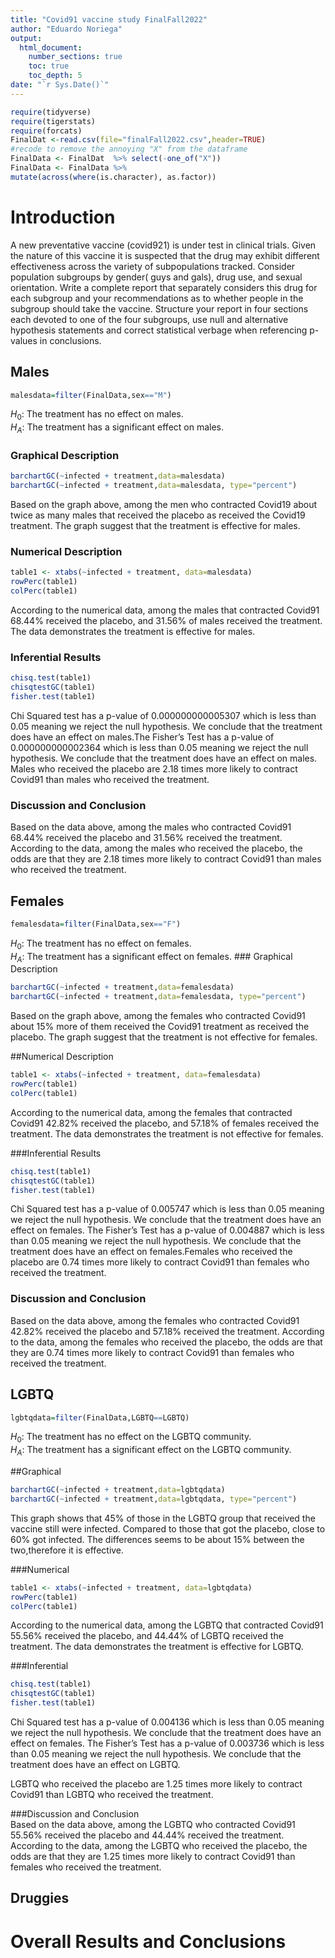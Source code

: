 ```yaml
---
title: "Covid91 vaccine study FinalFall2022"
author: "Eduardo Noriega"
output: 
  html_document:
    number_sections: true
    toc: true
    toc_depth: 5
date: "`r Sys.Date()`" 
---
```


```r
require(tidyverse)
require(tigerstats)
require(forcats)
FinalDat <-read.csv(file="finalFall2022.csv",header=TRUE)
#recode to remove the annoying "X" from the dataframe
FinalData <- FinalDat  %>% select(-one_of("X"))
FinalData <- FinalData %>%
mutate(across(where(is.character), as.factor))
```

# Introduction

A new  preventative vaccine (covid921) is under test in clinical trials. Given the nature of this vaccine it is suspected that the drug may exhibit different effectiveness across the variety of subpopulations tracked. Consider population subgroups by gender( guys and gals), drug use, and sexual orientation. Write a complete report that separately considers this drug for each subgroup and your recommendations as to whether people in the subgroup should take the vaccine. Structure your report in four sections each devoted to one of the four subgroups, use null and alternative hypothesis statements and correct statistical verbage when referencing p-values in conclusions.

## Males
```r
malesdata=filter(FinalData,sex=="M")
```

$H_0$: The treatment has no effect on males.  
$H_A$: The treatment has a significant effect on males.

### Graphical Description
```r
barchartGC(~infected + treatment,data=malesdata)
barchartGC(~infected + treatment,data=malesdata, type="percent")
```


Based on the graph above, among the men who contracted Covid19 about twice as many males that received the placebo as received the Covid19 treatment. The graph suggest that the treatment is effective for males.

### Numerical Description

```r
table1 <- xtabs(~infected + treatment, data=malesdata)
rowPerc(table1)
colPerc(table1)
```
According to the numerical data, among the males that contracted Covid91 68.44% received the placebo, and 31.56% of males received the treatment. The data demonstrates the treatment is effective for males.

### Inferential Results  
```r
chisq.test(table1)
chisqtestGC(table1)
fisher.test(table1)
```

Chi Squared test has a p-value of 0.000000000005307 which is less than 0.05 meaning we reject the null hypothesis. We conclude that the treatment does have an effect on males.The Fisher's Test has a p-value of 0.000000000002364 which is less than 0.05 meaning we reject the null hypothesis. We conclude that the treatment does have an effect on males. Males who received the placebo are 2.18 times more likely to contract Covid91 than males who received the treatment.

### Discussion and Conclusion  

Based on the data above, among the males who contracted Covid91 68.44% received the placebo and 31.56% received the treatment. According to the data, among the males who received the placebo, the odds are that they are 2.18 times more likely to contract Covid91 than males who received the treatment.


## Females  
```r
femalesdata=filter(FinalData,sex=="F")
```

$H_0$: The treatment has no effect on females.  
$H_A$: The treatment has a significant effect on females.
### Graphical Description
```r
barchartGC(~infected + treatment,data=femalesdata)
barchartGC(~infected + treatment,data=femalesdata, type="percent")
```

Based on the graph above, among the females who contracted Covid91 about 15% more of them received the Covid91 treatment as received the placebo. The graph suggest that the treatment is not effective for females.

##Numerical Description

```r
table1 <- xtabs(~infected + treatment, data=femalesdata)
rowPerc(table1)
colPerc(table1)
```

According to the numerical data, among the females that contracted Covid91 42.82% received the placebo, and 57.18% of females received the treatment. The data demonstrates the treatment is not effective for females.

###Inferential Results

```r
chisq.test(table1)
chisqtestGC(table1)
fisher.test(table1)
```

Chi Squared test has a p-value of 0.005747 which is less than 0.05 meaning we reject the null hypothesis. We conclude that the treatment does have an effect on females. The Fisher's Test has a p-value of 0.004887 which is less than 0.05 meaning we reject the null hypothesis. We conclude that the treatment does have an effect on females.Females who received the placebo are 0.74 times more likely to contract Covid91 than females who received the treatment.

### Discussion and Conclusion
Based on the data above, among the females who contracted Covid91 42.82% received the placebo and 57.18% received the treatment. According to the data, among the females who received the placebo, the odds are that they are 0.74 times more likely to contract Covid91 than females who received the treatment.

## LGBTQ

```r
lgbtqdata=filter(FinalData,LGBTQ==LGBTQ)
```

$H_0$: The treatment has no effect on the LGBTQ community.   
$H_A$: The treatment has a significant effect on the LGBTQ community.

##Graphical
```r
barchartGC(~infected + treatment,data=lgbtqdata)
barchartGC(~infected + treatment,data=lgbtqdata, type="percent")
```
This graph shows that 45% of those in the LGBTQ group that received the vaccine still were infected. Compared to those that got the placebo, close to 60% got infected. The differences seems to be about 15% between the two,therefore it is effective.

###Numerical 

```r
table1 <- xtabs(~infected + treatment, data=lgbtqdata)
rowPerc(table1)
colPerc(table1)
```
According to the numerical data, among the LGBTQ that contracted Covid91 55.56% received the placebo, and 44.44% of LGBTQ received the treatment. The data demonstrates the treatment is effective for LGBTQ.


###Inferential

```r
chisq.test(table1)
chisqtestGC(table1)
fisher.test(table1)
```

Chi Squared test has a p-value of 0.004136 which is less than 0.05 meaning we reject the null hypothesis. We conclude that the treatment does have an effect on females. The Fisher's Test has a p-value of 0.003736 which is less than 0.05 meaning we reject the null hypothesis. We conclude that the treatment does have an effect on LGBTQ.

LGBTQ who received the placebo are 1.25 times more likely to contract Covid91 than LGBTQ who received the treatment.

###Discussion and Conclusion  
Based on the data above, among the LGBTQ who contracted Covid91 55.56% received the placebo and 44.44% received the treatment. According to the data, among the LGBTQ who received the placebo, the odds are that they are 1.25 times more likely to contract Covid91 than females who received the treatment.




## Druggies


# Overall Results and Conclusions
